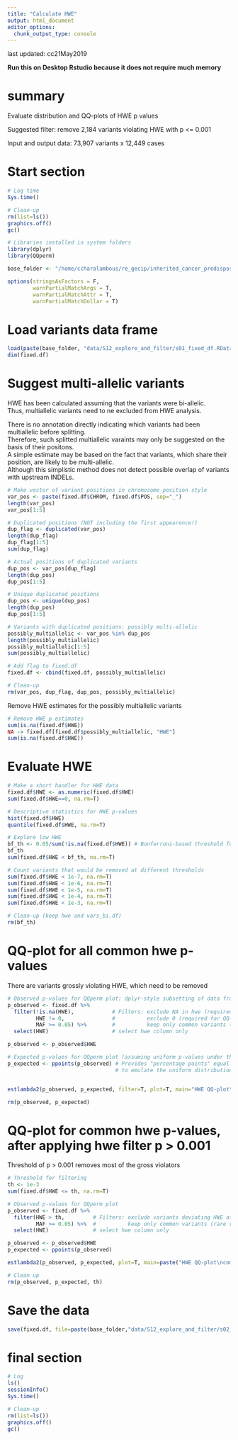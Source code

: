 ```yaml
---
title: "Calculate HWE"
output: html_document
editor_options: 
  chunk_output_type: console
---
```


last updated: cc21May2019  

**Run this on Desktop Rstudio because it does not require much memory**

# summary  

Evaluate distribution and QQ-plots of HWE p values  

Suggested filter: remove 2,184 variants violating HWE with p <= 0.001  

Input and output data: 73,907 variants x 12,449 cases  

# Start section

```r

# Log time
Sys.time()

# Clean-up
rm(list=ls())
graphics.off()
gc()

# Libraries installed in system folders
library(dplyr)
library(QQperm)

base_folder <- "/home/ccharalambous/re_gecip/inherited_cancer_predisposition/ccharalambous/Final_execution"

options(stringsAsFactors = F,
        warnPartialMatchArgs = T, 
        warnPartialMatchAttr = T, 
        warnPartialMatchDollar = T)

```

# Load variants data frame

```r

load(paste(base_folder, "data/S12_explore_and_filter/s01_fixed_df.RData", sep="/"))
dim(fixed.df)

```

# Suggest multi-allelic variants

HWE has been calculated assuming that the variants were bi-allelic.  
Thus, multiallelic variants need to ne excluded from HWE analysis.  

There is no annotation directly indicating which variants had been multiallelic before splitting.  
Therefore, such splitted multiallelic varaints may only be suggested on the basis of their positons.   
A simple estimate may be based on the fact that variants, which share their position, are likely to be multi-allelic.  
Although this simplistic method does not detect possible overlap of variants with upstream INDELs.  

```r

# Make vector of variant positions in chromosome_position style
var_pos <- paste(fixed.df$CHROM, fixed.df$POS, sep="_")
length(var_pos)
var_pos[1:5]

# Duplicated positions (NOT including the first appearence!)
dup_flag <- duplicated(var_pos)
length(dup_flag)
dup_flag[1:5]
sum(dup_flag)

# Actual positions of duplicated variants
dup_pos <- var_pos[dup_flag]
length(dup_pos)
dup_pos[1:5]

# Unique duplicated positions
dup_pos <- unique(dup_pos)
length(dup_pos)
dup_pos[1:5]

# Variants with duplicated positions: possibly multi-allelic
possibly_multiallelic <- var_pos %in% dup_pos
length(possibly_multiallelic)
possibly_multiallelic[1:5]
sum(possibly_multiallelic)

# Add flag to fixed.df
fixed.df <- cbind(fixed.df, possibly_multiallelic)

# Clean-up
rm(var_pos, dup_flag, dup_pos, possibly_multiallelic)

```

Remove HWE estimates for the possibly multiallelic variants

```r

# Remove HWE p estimates
sum(is.na(fixed.df$HWE))
NA -> fixed.df[fixed.df$possibly_multiallelic, "HWE"]
sum(is.na(fixed.df$HWE))

```

# Evaluate HWE

```r

# Make a short handler for HWE data
fixed.df$HWE <- as.numeric(fixed.df$HWE)
sum(fixed.df$HWE==0, na.rm=T)

# Descriptive statistics for HWE p-values
hist(fixed.df$HWE)
quantile(fixed.df$HWE, na.rm=T)

# Explore low HWE
bf_th <- 0.05/sum(!is.na(fixed.df$HWE)) # Bonferroni-based threshold for HWE filtering
bf_th
sum(fixed.df$HWE < bf_th, na.rm=T)

# Count variants that would be removed at different thresholds
sum(fixed.df$HWE < 1e-7, na.rm=T)
sum(fixed.df$HWE < 1e-6, na.rm=T)
sum(fixed.df$HWE < 1e-5, na.rm=T)
sum(fixed.df$HWE < 1e-4, na.rm=T)
sum(fixed.df$HWE < 1e-3, na.rm=T)

# Clean-up (keep hwe and vars_bi.df)
rm(bf_th)

```

# QQ-plot for all common hwe p-values

There are variants grossly violating HWE, which need to be removed  

```r

# Observed p-values for QQperm plot: dplyr-style subsetting of data frame
p_observed <- fixed.df %>% 
  filter(!is.na(HWE),            # Filters: exclude NA in hwe (required for QQ-plot)
         HWE != 0,               #          exclude 0 (required for QQ-plot)
         MAF >= 0.05) %>%        #          keep only common variants (rare variants are not informative for HWE)
  select(HWE)                    # select hwe column only

p_observed <- p_observed$HWE

# Expected p-values for QQperm plot (assuming uniform p-values under the null) 
p_expected <- ppoints(p_observed) # Provides "percentage points" equally distributed between 0 and 1 
                                  # to emulate the uniform distribution of p-values


estlambda2(p_observed, p_expected, filter=T, plot=T, main="HWE QQ-plot\nall common biallelic variants")

rm(p_observed, p_expected)

```

# QQ-plot for common hwe p-values, after applying hwe filter p > 0.001

Threshold of p > 0.001 removes most of the gross violators  

```r

# Threshold for filtering
th <- 1e-3
sum(fixed.df$HWE <= th, na.rm=T)

# Observed p-values for QQperm plot
p_observed <- fixed.df %>% 
  filter(HWE > th,         # Filters: exclude variants deviating HWE at given threshold
         MAF >= 0.05) %>%  #          keep only common variants (rare variants are not informative for HWE)
  select(HWE)              # select hwe column only

p_observed <- p_observed$HWE
p_expected <- ppoints(p_observed)

estlambda2(p_observed, p_expected, plot=T, main=paste("HWE QQ-plot\ncommon biallelic variants, HWE p-value >",th))

# Clean up
rm(p_observed, p_expected, th)

```

# Save the data

```r

save(fixed.df, file=paste(base_folder,"data/S12_explore_and_filter/s02_fixed_df.RData",sep="/"))

```

# final section

```r

# Log
ls()
sessionInfo()
Sys.time()

# Clean-up
rm(list=ls())
graphics.off()
gc()

```
